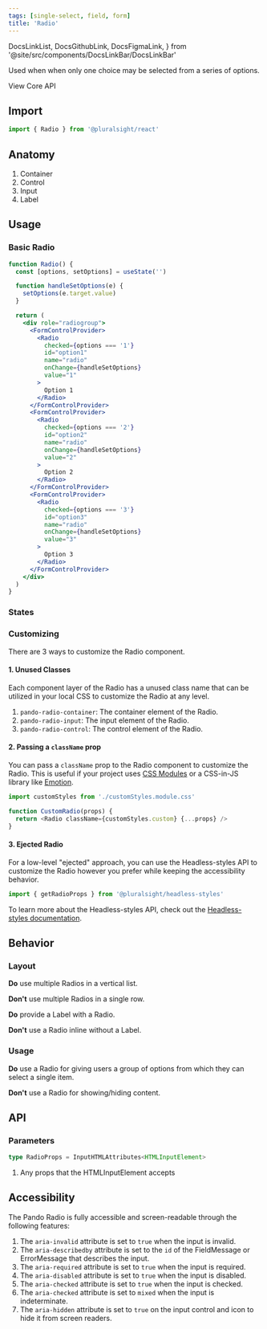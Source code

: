 ```yaml
---
tags: [single-select, field, form]
title: 'Radio'
---
```


  DocsLinkList,
  DocsGithubLink,
  DocsFigmaLink,
} from '@site/src/components/DocsLinkBar/DocsLinkBar'

<p className="size-xxl">
  Used when when only one choice may be selected from a series of options.
</p>

<DocsLinkList>
  <DocsGithubLink href="https://github.com/pluralsight/pando/tree/main/packages/react/src/components/Radio.tsx" />
  <DocsGithubLink href="https://github.com/pluralsight/pando/tree/main/packages/headless-styles/src/components/Radio/radioCSS.ts">
    View Core API
  </DocsGithubLink>
  <DocsFigmaLink href="https://www.figma.com/file/ZmH4XsZS5WnKeo28ylM5x1/Pando-UI-kit-(Web)?node-id=1214%3A50560&t=YLA3FBYLefNvfeuf-0" />
</DocsLinkList>

## Import

```javascript
import { Radio } from '@pluralsight/react'
```

## Anatomy

1. Container
2. Control
3. Input
4. Label

## Usage

### Basic Radio

```jsx live
function Radio() {
  const [options, setOptions] = useState('')

  function handleSetOptions(e) {
    setOptions(e.target.value)
  }

  return (
    <div role="radiogroup">
      <FormControlProvider>
        <Radio
          checked={options === '1'}
          id="option1"
          name="radio"
          onChange={handleSetOptions}
          value="1"
        >
          Option 1
        </Radio>
      </FormControlProvider>
      <FormControlProvider>
        <Radio
          checked={options === '2'}
          id="option2"
          name="radio"
          onChange={handleSetOptions}
          value="2"
        >
          Option 2
        </Radio>
      </FormControlProvider>
      <FormControlProvider>
        <Radio
          checked={options === '3'}
          id="option3"
          name="radio"
          onChange={handleSetOptions}
          value="3"
        >
          Option 3
        </Radio>
      </FormControlProvider>
    </div>
  )
}
```

### States

<RadioStates />

### Customizing

There are 3 ways to customize the Radio component.

#### 1. Unused Classes

Each component layer of the Radio has a unused class name that can be utilized in your local CSS to customize the Radio at any level.

1. `pando-radio-container`: The container element of the Radio.
2. `pando-radio-input`: The input element of the Radio.
3. `pando-radio-control`: The control element of the Radio.

#### 2. Passing a `className` prop

You can pass a `className` prop to the Radio component to customize the Radio. This is useful if your project uses [CSS Modules](https://github.com/css-modules/css-modules) or a CSS-in-JS library like [Emotion](https://emotion.sh/docs/introduction).

```javascript title="Example of using CSS Modules to customize the Radio." showLineNumbers
import customStyles from './customStyles.module.css'

function CustomRadio(props) {
  return <Radio className={customStyles.custom} {...props} />
}
```

#### 3. Ejected Radio

For a low-level "ejected" approach, you can use the Headless-styles API to customize the Radio however you prefer while keeping the accessibility behavior.

```javascript showLineNumbers
import { getRadioProps } from '@pluralsight/headless-styles'
```

To learn more about the Headless-styles API, check out the [Headless-styles documentation](https://github.com/pluralsight/pando/blob/main/packages/headless-styles/src/components/Radio/radioCSS.ts).

## Behavior

### Layout

**Do** use multiple Radios in a vertical list.

**Don't** use multiple Radios in a single row.

**Do** provide a Label with a Radio.

**Don't** use a Radio inline without a Label.

### Usage

**Do** use a Radio for giving users a group of options from which they can select a single item.

**Don't** use a Radio for showing/hiding content.

## API

### Parameters

```typescript
type RadioProps = InputHTMLAttributes<HTMLInputElement>
```

1. Any props that the HTMLInputElement accepts

## Accessibility

The Pando Radio is fully accessible and screen-readable through the following features:

1. The `aria-invalid` attribute is set to `true` when the input is invalid.
2. The `aria-describedby` attribute is set to the `id` of the FieldMessage or ErrorMessage that describes the input.
3. The `aria-required` attribute is set to `true` when the input is required.
4. The `aria-disabled` attribute is set to `true` when the input is disabled.
5. The `aria-checked` attribute is set to `true` when the input is checked.
6. The `aria-checked` attribute is set to `mixed` when the input is indeterminate.
7. The `aria-hidden` attribute is set to `true` on the input control and icon to hide it from screen readers.
